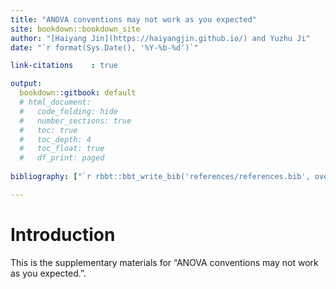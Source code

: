 ```yaml
---
title: "ANOVA conventions may not work as you expected"
site: bookdown::bookdown_site
author: "[Haiyang Jin](https://haiyangjin.github.io/) and Yuzhu Ji"
date: "`r format(Sys.Date(), '%Y-%b-%d')`"

link-citations    : true

output:
  bookdown::gitbook: default
  # html_document:
  #   code_folding: hide
  #   number_sections: true
  #   toc: true
  #   toc_depth: 4
  #   toc_float: true
  #   df_print: paged
  
bibliography: ["`r rbbt::bbt_write_bib('references/references.bib', overwrite = TRUE)`", "references/packages.bib"]

---
```


# Introduction

<style>
pre {
  overflow-x: auto;
}
pre code {
  word-wrap: normal;
  white-space: pre;
}
</style>

This is the supplementary materials for "ANOVA conventions may not work as you expected.".

